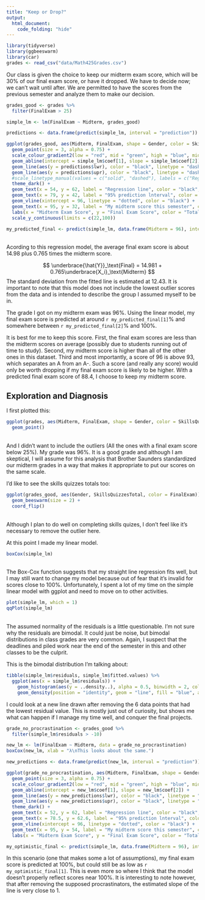 ```yaml
---
title: "Keep or Drop?"
output: 
  html_document:
    code_folding: "hide"
---
```


```r
library(tidyverse)
library(ggbeeswarm)
library(car)
grades <- read_csv("data/Math425Grades.csv")
```

Our class is given the choice to keep our midterm exam score, which will be 30% of our final exam score, or have it dropped. We have to decide now; we can't wait until after. We are permitted to have the scores from the previous semester and analyze them to make our decision.

```r
grades_good <- grades %>% 
  filter(FinalExam > 25)

simple_lm <- lm(FinalExam ~ Midterm, grades_good)

predictions <- data.frame(predict(simple_lm, interval = "prediction"))

ggplot(grades_good, aes(Midterm, FinalExam, shape = Gender, color = SkillsQuizzesTotal, linetype = "Lines")) +
  geom_point(size = 3, alpha = 0.75) +
  scale_colour_gradient2(low = "red", mid = "green", high = "blue", midpoint = 95) +
  geom_abline(intercept = simple_lm$coef[1], slope = simple_lm$coef[2]) +
  geom_line(aes(y = predictions$lwr), color = "black", linetype = "dashed") +
  geom_line(aes(y = predictions$upr), color = "black", linetype = "dashed") +
  #scale_linetype_manual(values = c("solid", "dashed"), labels = c("Regression Line", "Prediction Interval"))
  theme_dark() +
  geom_text(x = 54, y = 62, label = "Regression line", color = "black", size = 3.5) +
  geom_text(x = 79, y = 42, label = "95% prediction lnterval", color = "black", size = 3.5) +
  geom_vline(xintercept = 96, linetype = "dotted", color = "black") +
  geom_text(x = 95, y = 32, label = "My midterm score this semester", color = "black", size = 3, angle = 90) +
  labs(x = "Midterm Exam Score", y = "Final Exam Score", color = "Total Skills-\nQuizzes Score", title = "Scores from Last Semester's Math 425 Class") +
  scale_y_continuous(limits = c(22,100))

my_predicted_final <- predict(simple_lm, data.frame(Midterm = 96), interval = "prediction")
```
<br/>Acording to this regression model, the average final exam score is about 14.98 plus 0.765 times the midterm score.

$$
\underbrace{\hat{Y}}_\text{Final} = 14.981 + 0.765\underbrace{X_i}_\text{Midterm}
$$
The standard deviation from the fitted line is estimated at 12.43. It is important to note that this model does not include the lowest outlier scores from the data and is intended to describe the group I assumed myself to be in.

The grade I got on my midterm exam was 96%. Using the linear model, my final exam score is predicted at around `r my_predicted_final[1]`% and somewhere between `r my_predicted_final[2]`% and 100%.

It is best for me to keep this score. First, the final exam scores are less than the midterm scores on average (possibly due to students running out of time to study). Second, my midterm score is higher than all of the other ones in this dataset. Third and most importantly, a score of 96 is above 93, which separates an A from an A-. Such a score (and really any score) would only be worth dropping if my final exam score is likely to be higher. With a predicted final exam score of 88.4, I choose to keep my midterm score.

## Exploration and Diagnosis

I first plotted this:
```r
ggplot(grades, aes(Midterm, FinalExam, shape = Gender, color = SkillsQuizzesTotal)) +
  geom_point()
```
<br/>And I didn't want to include the outliers (All the ones with a final exam score below 25%). My grade was 96%. It is a good grade and although I am skeptical, I will assume for this analysis that Brother Saunders standardized our midterm grades in a way that makes it appropriate to put our scores on the same scale.

I'd like to see the skills quizzes totals too:
```r
ggplot(grades_good, aes(Gender, SkillsQuizzesTotal, color = FinalExam)) +
  geom_beeswarm(size = 2) +
  coord_flip()
```
<br/>Although I plan to do well on completing skills quizes, I don't feel like it's necessary to remove the outlier here.

At this point I made my linear model.
```r
boxCox(simple_lm)
```
<br/>The Box-Cox function suggests that my straight line regression fits well, but I may still want to change my model because out of fear that it's invalid for scores close to 100%. Unfortunately, I spent a lot of my time on the simple linear model with ggplot and need to move on to other activities.

```r
plot(simple_lm, which = 1)
qqPlot(simple_lm)
```
<br/>The assumed normality of the residuals is a little questionable. I'm not sure why the residuals are bimodal. It could just be noise, but bimodal distributions in class grades are very common. Again, I suspect that the deadlines and piled work near the end of the semester in this and other classes to be the culprit.

This is the bimodal distribution I'm talking about:
```r
tibble(simple_lm$residuals, simple_lm$fitted.values) %>% 
  ggplot(aes(x = simple_lm$residuals)) +
    geom_histogram(aes(y = ..density..), alpha = 0.5, binwidth = 2, color = "gray80") +
    geom_density(position = "identity", geom = "line", fill = "blue", alpha = 0.5)
```

I could look at a new line drawn after removing the 6 data points that had the lowest residual value. This is mostly just out of curiosity, but shows me what can happen if I manage my time well, and conquer the final projects.
```r
grade_no_procrastination <- grades_good %>% 
  filter(simple_lm$residuals > -10)

new_lm <- lm(FinalExam ~ Midterm, data = grade_no_procrastination)
boxCox(new_lm, xlab = "λ\nThis looks about the same.")

new_predictions <- data.frame(predict(new_lm, interval = "prediction"))

ggplot(grade_no_procrastination, aes(Midterm, FinalExam, shape = Gender, color = SkillsQuizzesTotal, linetype = "Lines")) +
  geom_point(size = 3, alpha = 0.75) +
  scale_colour_gradient2(low = "red", mid = "green", high = "blue", midpoint = 95) +
  geom_abline(intercept = new_lm$coef[1], slope = new_lm$coef[2]) +
  geom_line(aes(y = new_predictions$lwr), color = "black", linetype = "dashed") +
  geom_line(aes(y = new_predictions$upr), color = "black", linetype = "dashed") +
  theme_dark() +
  geom_text(x = 52, y = 62, label = "Regression line", color = "black", size = 3.5) +
  geom_text(x = 78.5, y = 62.6, label = "95% prediction lnterval", color = "black", size = 3.5) +
  geom_vline(xintercept = 96, linetype = "dotted", color = "black") +
  geom_text(x = 95, y = 54, label = "My midterm score this semester", color = "black", size = 3, angle = 90) +
  labs(x = "Midterm Exam Score", y = "Final Exam Score", color = "Total Skills-\nQuizzes Score", title = "A Manual Subset of Scores from Last Semester's Math 425 Class")

my_optimistic_final <- predict(simple_lm, data.frame(Midterm = 96), interval = "prediction")
```

In this scenario (one that makes some a lot of assumptions), my final exam score is predicted at 100%, but could still be as low as `r my_optimistic_final[1]`. This is even more so where I think that the model doesn't properly reflect scores near 100%. It is interesting to note however, that after removing the supposed procrastinators, the estimated slope of the line is very close to 1.